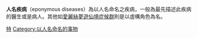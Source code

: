 {{catmore}}

'''人名疾病'''（eponymous diseases）為以人名命名之疾病，一般為最先描述此疾病的醫生或是病人。其他如[[愛麗絲夢遊仙境症候群|愛麗絲夢遊仙境症候群]]則是以虛構角色為名。

[[Category:疾病|特]]
[[Category:以人名命名的事物|Category:以人名命名的事物]]
